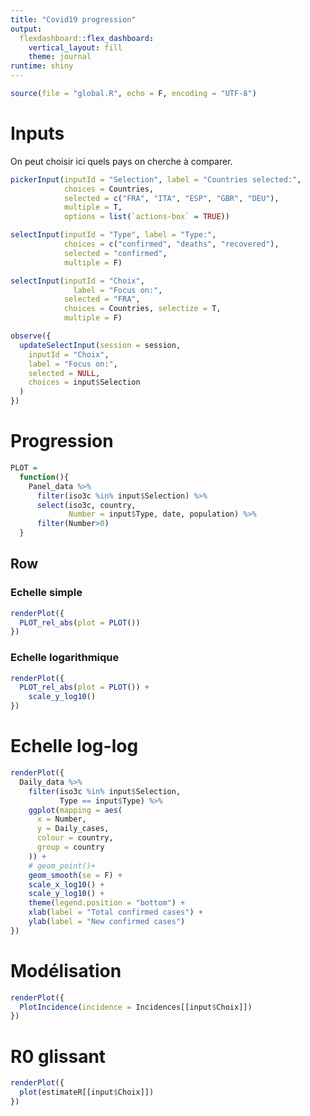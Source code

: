 ```yaml
---
title: "Covid19 progression"
output: 
  flexdashboard::flex_dashboard:
    vertical_layout: fill
    theme: journal
runtime: shiny
---
```


```r
source(file = "global.R", echo = F, encoding = "UTF-8")
```

# Inputs {.sidebar}

On peut choisir ici quels pays on cherche à comparer.

```r
pickerInput(inputId = "Selection", label = "Countries selected:",
            choices = Countries, 
            selected = c("FRA", "ITA", "ESP", "GBR", "DEU"),
            multiple = T,
            options = list(`actions-box` = TRUE))

selectInput(inputId = "Type", label = "Type:",
            choices = c("confirmed", "deaths", "recovered"),
            selected = "confirmed",
            multiple = F)

selectInput(inputId = "Choix", 
              label = "Focus on:",
            selected = "FRA",
            choices = Countries, selectize = T,
            multiple = F)

observe({
  updateSelectInput(session = session, 
    inputId = "Choix",
    label = "Focus on:",
    selected = NULL,
    choices = input$Selection
  )
})

```

Progression {data-navmenu="Progression de la pandémie"}
=====================================

```r
PLOT =
  function(){
    Panel_data %>%
      filter(iso3c %in% input$Selection) %>%
      select(iso3c, country, 
             Number = input$Type, date, population) %>%
      filter(Number>0)
  }
```

Row {.tabset .tabset-fade}
-------------------------------------

### Echelle simple
```r
renderPlot({
  PLOT_rel_abs(plot = PLOT())
})
```

### Echelle logarithmique
```r
renderPlot({
  PLOT_rel_abs(plot = PLOT()) +
    scale_y_log10()
})
```

Echelle log-log {data-navmenu="Progression de la pandémie"}
=====================================

```r
renderPlot({
  Daily_data %>%
    filter(iso3c %in% input$Selection,
           Type == input$Type) %>%
    ggplot(mapping = aes(
      x = Number,
      y = Daily_cases,
      colour = country,
      group = country
    )) +
    # geom_point()+
    geom_smooth(se = F) +
    scale_x_log10() +
    scale_y_log10() +
    theme(legend.position = "bottom") +
    xlab(label = "Total confirmed cases") +
    ylab(label = "New confirmed cases")
})
```

Modélisation {data-navmenu="Modélisation épidémiologique"}
=====================================

```r
renderPlot({
  PlotIncidence(incidence = Incidences[[input$Choix]])
})
```

R0 glissant {data-navmenu="Modélisation épidémiologique"}
=====================================

```r
renderPlot({
  plot(estimateR[[input$Choix]])
})
```

